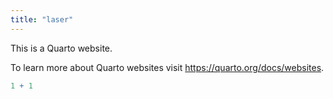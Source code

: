 ```yaml
---
title: "laser"
---
```


This is a Quarto website.

To learn more about Quarto websites visit <https://quarto.org/docs/websites>.

```r
1 + 1
```
